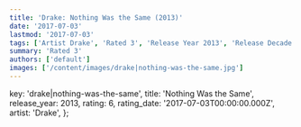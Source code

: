```yaml
---
title: 'Drake: Nothing Was the Same (2013)'
date: '2017-07-03'
lastmod: '2017-07-03'
tags: ['Artist Drake', 'Rated 3', 'Release Year 2013', 'Release Decade 2010']
summary: 'Rated 3'
authors: ['default']
images: ['/content/images/drake|nothing-was-the-same.jpg']
---
```


  key: 'drake|nothing-was-the-same',
  title: 'Nothing Was the Same',
  release_year: 2013,
  rating: 6,
  rating_date: '2017-07-03T00:00:00.000Z',
  artist: 'Drake',
};

<MusicRating data={data} />
